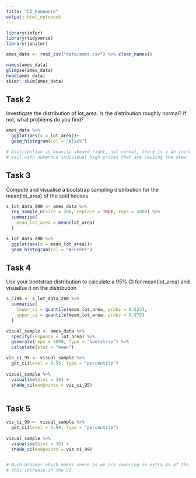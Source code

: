 ```yaml
---
title: "CI_homework"
output: html_notebook
---
```

```r
library(infer)
library(tidyverse)
library(janitor)
```

```r

ames_data <- read_csv("data/ames.csv") %>% clean_names()

names(ames_data)
glimpse(ames_data)
head(ames_data)
skimr::skim(ames_data)
```

##   Task 2
Investigate the distribution of lot_area. Is the distribution roughly normal? 
If not, what problems do you find?
```r
ames_data %>% 
  ggplot(aes(x = lot_area))+
  geom_histogram(col = "black")

# Distribution is heavily skewed right, not normal, there is a an incrdibly long
# tail with numerous individual high prices that are causing the skew
```

##    Task 3
Compute and visualise a bootstrap sampling distribution for the mean(lot_area) 
of the sold houses
```r

s_lot_data_200 <- ames_data %>% 
  rep_sample_n(size = 200, replace = TRUE, reps = 5000) %>% 
  summarise(
    mean_lot_area = mean(lot_area)
  )

s_lot_data_200 %>% 
  ggplot(aes(x = mean_lot_area))+
  geom_histogram(col = "#FFFFFF")
```

##    Task 4
Use your bootstrap distribution to calculate a 95% CI for mean(lot_area) and 
visualise it on the distribution

```r
s_ci95 <- s_lot_data_200 %>% 
  summarise(
    lower_ci = quantile(mean_lot_area, probs = 0.025),
    upper_ci = quantile(mean_lot_area, probs = 0.975)
  )

visual_sample <- ames_data %>% 
  specify(response = lot_area) %>% 
  generate(reps = 5000, type = "bootstrap") %>% 
  calculate(stat = "mean")

vis_ci_95 <- visual_sample %>%
  get_ci(level = 0.95, type = "percentile")
  
visual_sample %>% 
  visualise(bins = 30) + 
  shade_ci(endpoints = vis_ci_95)
  
```

##    Task 5

```r

vis_ci_99 <- visual_sample %>%
  get_ci(level = 0.99, type = "percentile")
  
visual_sample %>% 
  visualise(bins = 30) + 
  shade_ci(endpoints = vis_ci_99)


# Much broader which makes sense as we are covering an extra 4% of the means with
# this increase in the CI


```





















